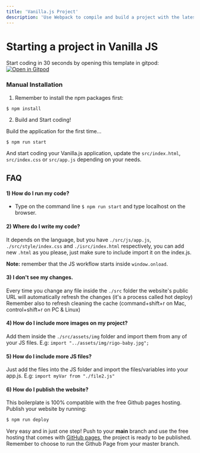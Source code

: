 ```yaml
---
title: 'Vanilla.js Project'
description: 'Use Webpack to compile and build a project with the latest Javascript and HTML/CSS'
---
```


# Starting a project in Vanilla JS

Start coding in 30 seconds by opening this template in gitpod:
[![Open in Gitpod](https://gitpod.io/button/open-in-gitpod.svg)](https://gitpod.io#https://github.com/4GeeksAcademy/vanillajs-hello.git)

### Manual Installation

1) Remember to install the npm packages first:
```
$ npm install
```

2) Build and Start coding!

Build the application for the first time...

```
$ npm run start
```

And start coding your Vanilla.js application, update the `src/index.html`, `src/index.css` or `src/app.js` depending on your needs.

## FAQ

#### 1) How do I run my code?

- Type on the command line `$ npm run start` and type localhost on the browser.

#### 2) Where do I write my code?
It depends on the language, but you have `./src/js/app.js`, `./src/style/index.css` and `./isrc/index.html` respectively, you can add new `.html` as you please, just make sure to include import it on the index.js.

__Note:__ remember that the JS workflow starts inside `window.onload`.

#### 3) I don't see my changes.

Every time you change any file inside the `./src` folder the website's public URL will automatically refresh the changes (it's a process called hot deploy)
Remember also to refresh cleaning the cache (command+shift+r on Mac, control+shift+r on PC & Linux)

#### 4) How do I include more images on my project?
Add them inside the `./src/assets/img` folder and import them from any of your JS files. E.g: `import "../assets/img/rigo-baby.jpg";`

#### 5) How do I include more JS files?
Just add the files into the JS folder and import the files/variables into your app.js. E.g: `import myVar from "./file2.js"`

#### 6) How do I publish the website?

This boilerplate is 100% compatible with the free Github pages hosting. Publish your website by running:
```sh
$ npm run deploy
```

Very easy and in just one step! Push to your __main__ branch and use the free hosting that comes with [GitHub pages](https://help.github.com/articles/configuring-a-publishing-source-for-github-pages/#enabling-github-pages-to-publish-your-site-from-master-or-gh-pages), the project is ready to be published. Remember to choose to run the Github Page from your master branch.
